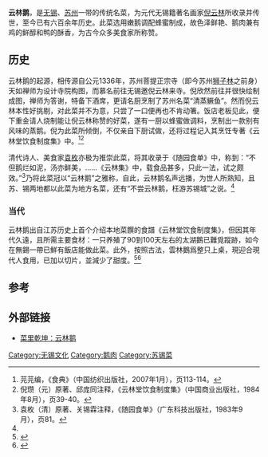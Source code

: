 {{inappropriate tone|time=2015-10-12T17:17:49+00:00}}
{{Infobox Prepared Food
| name             = 云林鹅
| image            =
| caption          = 
| alternate_name   = 
| country          = [[中国|中国]]
| region           = [[江南|江南]]
| course           = 主菜
| served           = 
| main_ingredient  = 鹅
| variations       = 
| calories         = 约289卡（100克）
| other            = 
}} 
'''云林鹅'''，是[[无锡|无锡]]、[[苏州|苏州]]一带的传统名菜，为元代无锡籍著名画家[[倪云林|倪云林]]所收录并传世，至今已有六百余年历史。此菜选用嫩鹅调配蜂蜜制成，故色泽鲜艳、鹅肉兼有鸡的鲜醇和鸭的酥香，为古今众多美食家所称赞。

== 历史 ==

云林鹅的起源，相传源自公元1336年，苏州菩提正宗寺（即今苏州[[狮子林|狮子林]]之前身）天如禅师为设计寺院构图，而慕名前往无锡邀倪云林来寺。倪欣然前往并很快绘制成图，禅师为答谢，特备下酒席，更请名厨烹制了苏州名菜“清蒸鳜鱼”。然而倪云林本性好挑剔，对此菜并不为意，只尝了一口便再也不肯动箸。饭店老板见此，便下重金请人烧制能让倪云林称赞的好菜，遂有一厨以蜂蜜做调料，烹制出一款别有风味的蒸鹅。倪为此菜所倾倒，不仅亲自下厨试做，还将过程记入其烹饪专著《云林堂饮食制度集》中。<ref name="简介">芫芫编，《食典》（中国纺织出版社，2007年1月），页113-114。</ref><ref>倪瓒（元）原著、邱庞同注释，《云林堂饮食制度集》（中国商业出版社，1984年8月），页39-40。</ref>

清代诗人、美食家[[袁枚|袁枚]]亦极为推崇此菜，将其收录于《随园食单》中，称到：“不但鹅烂如泥，汤亦鲜美，……《云林集》中，载食品甚多，只此一法，试之颇效。”<ref>袁枚（清）原著、关锡霖注释，《随园食单》（广东科技出版社，1983年9月），页81。</ref>乃将此菜冠以“云林鹅”之雅称，自此，云林鹅名声远播，为世人所熟知，且苏、锡两地都以此菜为地方名菜，还有“不尝云林鹅，枉游苏锡城”之说。<ref name="简介" />

=== 当代 ===

云林鹅出自江苏历史上首个介绍本地菜饌的食譜《云林堂饮食制度集》，但因其年代久遠，且所需主要食材：一只养殖了90到100天左右的太湖鵝已難覓蹤跡，如今在無錫一帶已鮮有飯店能做此菜。此外，按照古法，雲林鵝爲整只上桌，現迎合現代人食用，已加以切片，並減少了甜度。<ref>{{Cite web |url=http://www.wxrb.com/node/news_dushi/2014-10-10/75B8E5FAI627299.html |title=〈700年前无锡人就吃海鲜了 云林鹅是古法“缩减版”〉，《江南晚報》（2014年10月10日）。 |access-date=2015年2月20日 |archive-url=https://web.archive.org/web/20150220110530/http://www.wxrb.com/node/news_dushi/2014-10-10/75B8E5FAI627299.html |archive-date=2015年2月20日 |dead-url=yes }}</ref><ref>{{Cite web |url=http://news.thmz.com/col89/2014/10/2014-10-301439448.html |title=〈倪云林饮食文化研讨会启幕 分享云林鹅制作方法〉，太湖明珠網（2014年10月30日）。 |accessdate=2015-02-20 |archive-date=2015-02-20 |archive-url=https://web.archive.org/web/20150220104908/http://news.thmz.com/col89/2014/10/2014-10-301439448.html |dead-url=no }}</ref>

==参考==
{{reflist|2}}

==外部链接==

* [https://web.archive.org/web/20150220105804/http://www.kankanews.com/a/2012-03-31/0011083489.shtml 菜里乾坤：云林鹅]
      
[[Category:无锡文化|Category:无锡文化]]
[[Category:鹅肉|Category:鹅肉]]
[[Category:苏锡菜|Category:苏锡菜]]